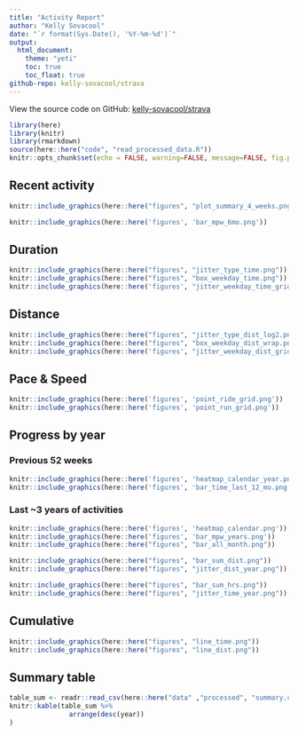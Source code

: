 ```yaml
---
title: "Activity Report"
author: "Kelly Sovacool"
date: "`r format(Sys.Date(), '%Y-%m-%d')`"
output:
  html_document:
    theme: "yeti"
    toc: true
    toc_float: true
github-repo: kelly-sovacool/strava
---
```


View the source code on GitHub: [kelly-sovacool/strava](https://github.com/kelly-sovacool/strava)

```r
library(here)
library(knitr)
library(rmarkdown)
source(here::here("code", "read_processed_data.R"))
knitr::opts_chunk$set(echo = FALSE, warning=FALSE, message=FALSE, fig.path = "figures/")
```

## Recent activity

```r
knitr::include_graphics(here::here("figures", "plot_summary_4_weeks.png"))
```


```r
knitr::include_graphics(here::here('figures', 'bar_mpw_6mo.png'))
```

## Duration

```r
knitr::include_graphics(here::here("figures", "jitter_type_time.png"))
knitr::include_graphics(here::here("figures", "box_weekday_time.png"))
knitr::include_graphics(here::here('figures', "jitter_weekday_time_grid.png"))
```

## Distance

```r
knitr::include_graphics(here::here("figures", "jitter_type_dist_log2.png"))
knitr::include_graphics(here::here("figures", "box_weekday_dist_wrap.png"))
knitr::include_graphics(here::here('figures', "jitter_weekday_dist_grid.png"))
```

## Pace & Speed

```r
knitr::include_graphics(here::here('figures', 'point_ride_grid.png'))
knitr::include_graphics(here::here('figures', 'point_run_grid.png'))
```

## Progress by year

### Previous 52 weeks
```r
knitr::include_graphics(here::here('figures', 'heatmap_calendar_year.png'))
knitr::include_graphics(here::here('figures', 'bar_time_last_12_mo.png'))
```

### Last ~3 years of activities
```r
knitr::include_graphics(here::here('figures', 'heatmap_calendar.png'))
knitr::include_graphics(here::here('figures', 'bar_mpw_years.png'))
knitr::include_graphics(here::here("figures", "bar_all_month.png"))
```

```r
knitr::include_graphics(here::here("figures", "bar_sum_dist.png"))
knitr::include_graphics(here::here("figures", "jitter_dist_year.png"))
```

```r
knitr::include_graphics(here::here("figures", "bar_sum_hrs.png"))
knitr::include_graphics(here::here("figures", "jitter_time_year.png"))
```

## Cumulative

```r
knitr::include_graphics(here::here("figures", "line_time.png"))
knitr::include_graphics(here::here("figures", "line_dist.png"))
```

## Summary table

```r
table_sum <- readr::read_csv(here::here("data" ,"processed", "summary.csv"))
knitr::kable(table_sum %>% 
               arrange(desc(year))
)
```
